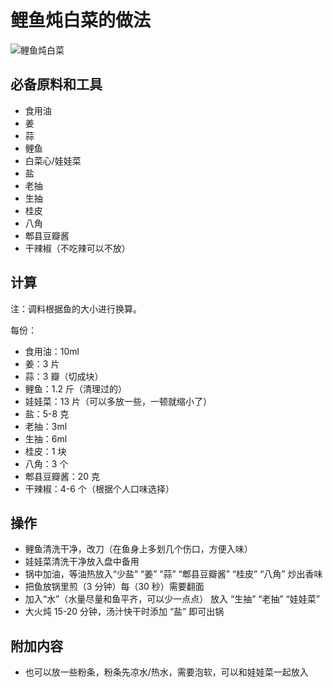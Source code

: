 # 鲤鱼炖白菜的做法

![鲤鱼炖白菜](./鲤鱼炖白菜.jpeg)

## 必备原料和工具

- 食用油
- 姜
- 蒜
- 鲤鱼
- 白菜心/娃娃菜
- 盐
- 老抽
- 生抽
- 桂皮
- 八角
- 郫县豆瓣酱
- 干辣椒（不吃辣可以不放）

## 计算

注：调料根据鱼的大小进行换算。

每份：

- 食用油：10ml
- 姜：3 片
- 蒜：3 瓣（切成块）
- 鲤鱼：1.2 斤（清理过的）
- 娃娃菜：13 片（可以多放一些，一顿就缩小了）
- 盐：5-8 克
- 老抽：3ml
- 生抽：6ml
- 桂皮：1 块
- 八角：3 个
- 郫县豆瓣酱：20 克
- 干辣椒：4-6 个（根据个人口味选择）

## 操作

- 鲤鱼清洗干净，改刀（在鱼身上多划几个伤口，方便入味）
- 娃娃菜清洗干净放入盘中备用
- 锅中加油，等油热放入“少盐” “姜” “蒜” “郫县豆瓣酱” “桂皮” “八角” 炒出香味
- 把鱼放锅里煎（3 分钟）每（30 秒）需要翻面
- 加入“水”（水量尽量和鱼平齐，可以少一点点） 放入 “生抽” “老抽” “娃娃菜”
- 大火炖 15-20 分钟，汤汁快干时添加 “盐” 即可出锅

## 附加内容

- 也可以放一些粉条，粉条先凉水/热水，需要泡软，可以和娃娃菜一起放入


